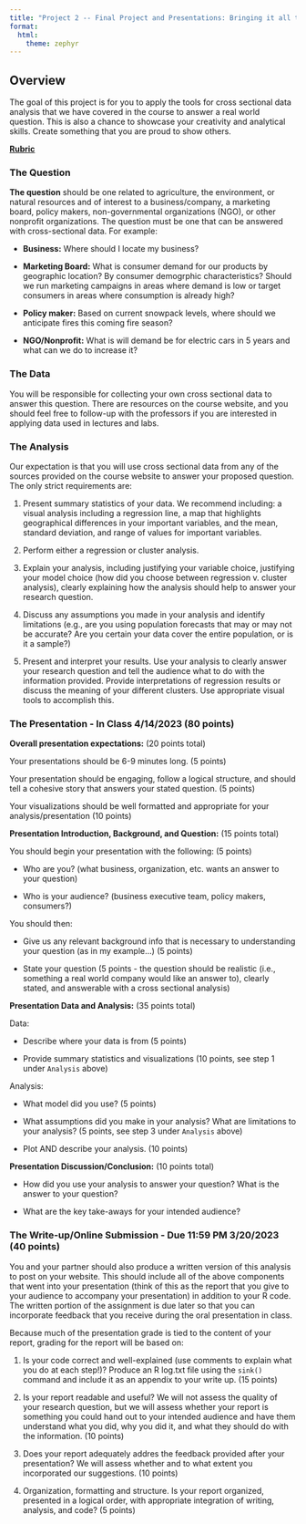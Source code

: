 ```yaml
---
title: "Project 2 -- Final Project and Presentations: Bringing it all together"
format: 
  html:
    theme: zephyr
---
```


## Overview

The goal of this project is for you to apply the tools for cross sectional data analysis that we have covered in the course to answer a real world question. This is also a chance to showcase your creativity and analytical skills. Create something that you are proud to show others.

[**Rubric**](project_2_rubric.html)


### The Question

**The question** should be one related to agriculture, the environment, or natural resources and of interest to a business/company, a marketing board, policy makers, non-governmental organizations (NGO), or other nonprofit organizations. The question must be one that can be answered with cross-sectional data. For example:

- **Business:** Where should I locate my business?

- **Marketing Board:** What is consumer demand for our products by geographic location? By consumer demogrphic characteristics? Should we run marketing campaigns in areas where demand is low or target consumers in areas where consumption is already high?

- **Policy maker:** Based on current snowpack levels, where should we anticipate fires this coming fire season?

- **NGO/Nonprofit:** What is will demand be for electric cars in 5 years and what can we do to increase it?

### The Data

You will be responsible for collecting your own cross sectional data to answer this question. There are resources on the course website, and you should feel free to follow-up with the professors if you are interested in applying data used in lectures and labs.


### The Analysis

Our expectation is that you will use cross sectional data from any of the sources provided on the course website to answer your proposed question. The only strict requirements are: 

1. Present summary statistics of your data. We recommend including: a visual analysis including a regression line, a map that highlights geographical differences in your important variables, and the mean, standard deviation, and range of values for important variables. 

2. Perform either a regression or cluster analysis.

3. Explain your analysis, including justifying your variable choice, justifying your model choice (how did you choose between regression v. cluster analysis), clearly explaining how the analysis should help to answer your research question.

4. Discuss any assumptions you made in your analysis and identify limitations (e.g., are you using population forecasts that may or may not be accurate? Are you certain your data cover the entire population, or is it a sample?)

5. Present and interpret your results. Use your analysis to clearly answer your research question and tell the audience what to do with the information provided. Provide interpretations of regression results or discuss the meaning of your different clusters. Use appropriate visual tools to accomplish this.

### The Presentation - In Class 4/14/2023 (80 points)

**Overall presentation expectations:** (20 points total)

Your presentations should be 6-9 minutes long. (5 points)

Your presentation should be engaging, follow a logical structure, and should tell a cohesive story that answers your stated question. (5 points)

Your visualizations should be well formatted and appropriate for your analysis/presentation (10 points)

**Presentation Introduction, Background, and Question:** (15 points total)

You should begin your presentation with the following: (5 points)

- Who are you? (what business, organization, etc. wants an answer to your question) 

- Who is your audience? (business executive team, policy makers, consumers?) 

You should then: 

- Give us any relevant background info that is necessary to understanding your question (as in my example...) (5 points)

- State your question (5 points - the question should be realistic (i.e., something a real world company would like an answer to), clearly stated, and answerable with a cross sectional analysis)

**Presentation Data and Analysis:** (35 points total)

Data: 

- Describe where your data is from (5 points)

- Provide summary statistics and visualizations (10 points, see step 1 under `Analysis` above)

Analysis:

- What model did you use? (5 points)

- What assumptions did you make in your analysis?  What are limitations to your analysis? (5 points, see step 3 under `Analysis` above)

- Plot AND describe your analysis. (10 points)

**Presentation Discussion/Conclusion:** (10 points total)

- How did you use your analysis to answer your question? What is the answer to your question?

- What are the key take-aways for your intended audience?


### The Write-up/Online Submission - Due 11:59 PM 3/20/2023 (40 points)

You and your partner should also produce a written version of this analysis to post on your website. This should include all of the above components that went into your presentation (think of this as the report that you give to your audience to accompany your presentation) in addition to your R code. The written portion of the assignment is due later so that you can incorporate feedback that you receive during the oral presentation in class.

Because much of the presentation grade is tied to the content of your report, grading for the report will be based on: 

1. Is your code correct and well-explained (use comments to explain what you do at each step!)? Produce an R log.txt file using the `sink()` command and include it as an appendix to your write up. (15 points)

2. Is your report readable and useful? We will not assess the quality of your research question, but we will assess whether your report is something you could hand out to your intended audience and have them understand what you did, why you did it, and what they should do with the information. (10 points)

3. Does your report adequately addres the feedback provided after your presentation? We will assess whether and to what extent you incorporated our suggestions. (10 points)

3. Organization, formatting and structure. Is your report organized, presented in a logical order, with appropriate integration of writing, analysis, and code? (5 points)

